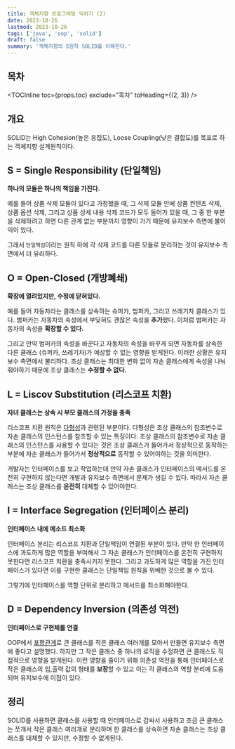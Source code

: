 ```yaml
---
title: 객체지향 프로그래밍 익히기 (2)
date: 2023-10-26
lastmod: 2023-10-26
tags: ['java', 'oop', 'solid']
draft: false
summary: '객체지향의 5원칙 SOLID를 이해한다.'
---
```


## 목차

<TOCInline toc={props.toc} exclude="목차" toHeading={(2, 3)} />

## 개요

SOLID는 High Cohesion(높은 응집도), Loose Coupling(낮은 결합도)를 목표로 하는 객체지향 설계원칙이다.

## S = Single Responsibility (단일책임)

**하나의 모듈은 하나의 책임을 가진다.**

예를 들어 상품 삭제 모듈이 있다고 가정했을 때,
그 삭제 모듈 안에 상품 컨텐츠 삭제, 상품 옵션 삭제, 그리고 상품 상세 내용 삭제 코드가 모두 들어가 있을 때,
그 중 한 부분을 삭제하려고 하면 다른 관계 없는 부분까지 영향이 가기 때문에 유지보수 측면에 불이익이 있다.

그래서 `단일책임`이라는 원칙 하에 각 삭제 코드를 다른 모듈로 분리하는 것이 유지보수 측면에서 더 유리하다.

## O = Open-Closed (개방폐쇄)

**확장에 열려있지만, 수정에 닫혀있다.**

예를 들어 자동차라는 클래스를 상속하는 슈퍼카, 범퍼카, 그리고 쓰레기차 클래스가 있다. 범퍼카는 자동차의 속성에서 부딪혀도 괜찮은 속성을 **추가**했다.
이처럼 범퍼카는 자동차의 속성을 **확장할 수 있다.**

그리고 만약 범퍼카의 속성을 바꾼다고 자동차의 속성을 바꾸게 되면 자동차를 상속한 다른 클래스 (슈퍼카, 쓰레기차)가 예상할 수 없는 영향을 받게된다.
이러한 상황은 유지보수 측면에서 불리하다. 조상 클래스는 최대한 변화 없이 자손 클래스에게 속성을 나눠줘야하기 때문에 조상 클래스는 **수정할 수 없다.**

## L = Liscov Substitution (리스코프 치환)

**자녀 클래스는 상속 시 부모 클래스의 가정을 충족**

리스코프 치환 원칙은 [다형성](/blog/java/java-oop-feat#다형성-polymorphism)과 관련된 부분이다. 다형성은 조상 클래스의 참조변수로 자손 클래스의 인스턴스를 참조할 수 있는 특징이다.
조상 클래스의 참조변수로 자손 클래스의 인스턴스를 사용할 수 있다는 것은 조상 클래스가 들어가서 정상적으로 동작하는 부분에 자손 클래스가 들어가서 **정상적으로** 동작할 수 있어야하는 것을 의미한다.

개발자는 인터페이스를 보고 작업하는데 만약 자손 클래스가 인터페이스의 메서드를 온전히 구현하지 않는다면 개발과 유지보수 측면에서 문제가 생길 수 있다.
따라서 자손 클래스는 조상 클래스를 **온전히** 대체할 수 있어야한다.

## I = Interface Segregation (인터페이스 분리)

**인터페이스 내에 메소드 최소화**

인터페이스 분리는 리스코프 치환과 단일책임이 연결된 부분이 있다.
만약 한 인터페이스에 과도하게 많은 역할을 부여해서 그 자손 클래스가 인터페이스를 온전히 구현하지 못한다면 리스코프 치환을 충족시키지 못한다.
그리고 과도하게 많은 역할을 가진 인터페이스가 있다면 이를 구현한 클래스는 단일책임 원칙을 위배한 것으로 볼 수 있다.

그렇기에 인터페이스를 역할 단위로 분리하고 메서드를 최소화해야한다.

## D = Dependency Inversion (의존성 역전)

**인터페이스로 구현체를 연결**

OOP에서 [포함관계](/blog/java/java-oop-feat#포함관계-코드-재사용의-다른-방법)로 큰 클래스를 작은 클래스 여러개를 모아서 만들면 유지보수 측면에 좋다고 설명했다.
하지만 그 작은 클래스 중 하나의 로직을 수정하면 큰 클래스도 직접적으로 영향을 받게된다.
이런 영향을 줄이기 위해 의존성 역전을 통해 인터페이스로 작은 클래스의 입,출력 값의 형태를 **보장**할 수 있고 이는 각 클래스의 역할 분리에 도움되며 유지보수에 이점이 있다.

## 정리

SOLID를 사용하면 클래스를 사용할 때 인터페이스로 감싸서 사용하고 조금 큰 클래스는 쪼개서 작은 클래스 여러개로 분리하며 한 클래스를 상속하면 자손 클래스는 조상 클래스를 대체할 수 있지만, 수정할 수 없게된다.

